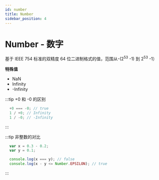 ```yaml
---
id: number
title: Number
sidebar_position: 4
---
```


# Number - 数字

基于 IEEE 754 标准的双精度 64 位二进制格式的值，范围从-(2<sup>53</sup> -1) 到 2<sup>53</sup> -1）

**特殊值**
- NaN
- Infinity
- -Infinity

:::tip +0 和 -0 的区别
  ```js
    +0 === -0; // true
    1 / +0; // Infinity
    1 / -0; // -Infinity
  ```
:::

:::tip 非整数的对比
  ```js
    var x = 0.3 - 0.2;
    var y = 0.1;

    console.log(x === y); // false
    console.log(x - y <= Number.EPSILON); // true
  ```
:::
